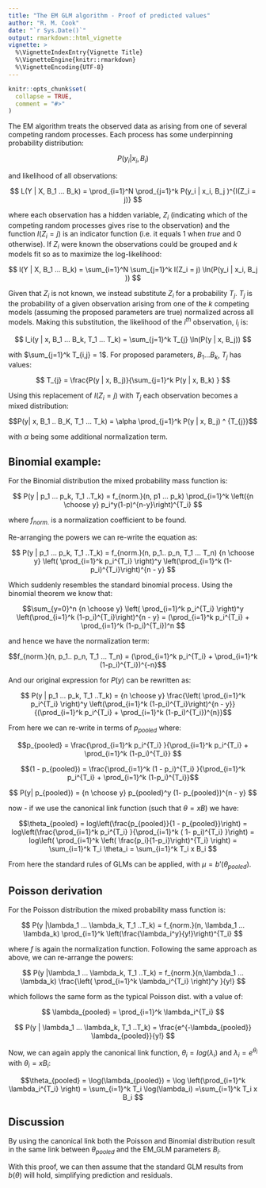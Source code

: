 ```yaml
---
title: "The EM GLM algorithm - Proof of predicted values"
author: "R. M. Cook"
date: "`r Sys.Date()`"
output: rmarkdown::html_vignette
vignette: >
  %\VignetteIndexEntry{Vignette Title}
  %\VignetteEngine{knitr::rmarkdown}
  %\VignetteEncoding{UTF-8}
---
```


```r
knitr::opts_chunk$set(
  collapse = TRUE,
  comment = "#>"
)
```

The EM algorithm treats the observed data as arising  from one of several competing random processes.  Each process has some underpinning probability distribution:

$$P(y_i | x_i, B_i)$$


and likelihood of  all observations:

$$ L(Y | X, B_1 ... B_k) = \prod_{i=1}^N \prod_{j=1}^k P(y_i | x_i, B_j )^{I(Z_i = j)}  $$

where each observation  has a hidden variable, $Z_i$ (indicating which of the competing random processes gives rise to the observation) and the function $I(Z_i = j)$ is an indicator function (i.e. it equals 1 when *true* and 0 otherwise). If $Z_i$ were known the observations could be grouped and $k$ models fit so as to maximize the log-likelihood:

$$ l(Y | X, B_1 ... B_k) = \sum_{i=1}^N \sum_{j=1}^k I(Z_i = j)  \ln(P(y_i | x_i, B_j ))  $$

Given that $Z_i$ is not known, we instead substitute $Z_i$ for a probability $T_{j}$. $T_{j}$ is the probability of a given observation arising from one of the $k$ competing models (assuming the proposed parameters are true) normalized across all models.    Making this substitution, the likelihood of the $i^{th}$ observation, $l_i$ is:

$$ l_i(y | x, B_1 ... B_k, T_1 ... T_k) =  \sum_{j=1}^k T_{j}  \ln(P(y | x, B_j)) $$

with $\sum_{j=1}^k T_{i,j} = 1$.   For proposed parameters, $B_1 ... B_k$, $T_j$ has values:

$$ T_{j} = \frac{P(y | x, B_j)}{\sum_{j=1}^k P(y | x, B_k) } $$

Using this replacement of $I(Z_i = j)$ with  $T_{j}$ each observation becomes a mixed distribution:

$$P(y| x, B_1 .. B_K, T_1 ... T_k) = \alpha \prod_{j=1}^k P(y | x, B_j) ^ {T_{j}}$$

with $\alpha$ being some additional normalization term.

## Binomial example:

For the Binomial distribution the mixed probability mass function is:

$$ P(y | p_1 ... p_k, T_1 ..T_k) = f_{norm.}(n, p1 ... p_k) \prod_{i=1}^k \left({n \choose y} p_i^y(1-p)^{n-y}\right)^{T_i} $$

where $f_{norm.}$ is a normalization coefficient to be found.

Re-arranging the powers we can re-write the equation as:

$$ P(y | p_1 ... p_k, T_1 ..T_k) = f_{norm.}(n, p_1.. p_n, T_1 ... T_n) {n \choose y}  \left( \prod_{i=1}^k p_i^{T_i} \right)^y \left(\prod_{i=1}^k (1-p_i)^{T_i}\right)^{n - y} $$

Which suddenly resembles the standard binomial process.  Using the binomial theorem we know that:

$$\sum_{y=0}^n {n \choose y}  \left( \prod_{i=1}^k p_i^{T_i} \right)^y \left(\prod_{i=1}^k (1-p_i)^{T_i}\right)^{n - y} = (\prod_{i=1}^k p_i^{T_i} + \prod_{i=1}^k (1-p_i)^{T_i})^n  $$

and hence we have the  normalization term:

$$f_{norm.}(n, p_1.. p_n, T_1 ... T_n) = (\prod_{i=1}^k p_i^{T_i} + \prod_{i=1}^k (1-p_i)^{T_i})^{-n}$$

And our original expression for $P(y)$ can be rewritten as:

$$ P(y | p_1 ... p_k, T_1 ..T_k) = {n \choose y}   \frac{\left( \prod_{i=1}^k p_i^{T_i} \right)^y \left(\prod_{i=1}^k (1-p_i)^{T_i}\right)^{n - y}}{(\prod_{i=1}^k p_i^{T_i} + \prod_{i=1}^k (1-p_i)^{T_i})^{n}}$$

From here we can re-write in terms of $p_{pooled}$ where:

$$p_{pooled} = \frac{\prod_{i=1}^k p_i^{T_i} }{\prod_{i=1}^k p_i^{T_i} + \prod_{i=1}^k (1-p_i)^{T_i}}  $$ 

$$(1 - p_{pooled}) = \frac{\prod_{i=1}^k (1 - p_i)^{T_i} }{\prod_{i=1}^k p_i^{T_i} + \prod_{i=1}^k (1-p_i)^{T_i}}$$ 

$$ P(y| p_{pooled}) = {n \choose y} p_{pooled}^y (1- p_{pooled})^{n - y} $$

now - if we use the canonical link function (such that $\theta = xB$)  we have:

$$\theta_{pooled} = log\left(\frac{p_{pooled}}{1 - p_{pooled}}\right) = log\left(\frac{\prod_{i=1}^k p_i^{T_i} }{\prod_{i=1}^k ( 1- p_i)^{T_i} }\right) = log\left( \prod_{i=1}^k \left( \frac{p_i}{1-p_i}\right)^{T_i} \right) = \sum_{i=1}^k T_i \theta_i = \sum_{i=1}^k T_i x B_i  $$ 

From here the standard rules of GLMs can be applied, with $\mu = b'(\theta_{pooled}).$

## Poisson derivation

For the Poisson distribution the mixed probability mass function is:

$$ P(y |\lambda_1 ... \lambda_k, T_1 ..T_k) = f_{norm.}(n, \lambda_1 ... \lambda_k) \prod_{i=1}^k \left(\frac{\lambda_i^y}{y!}\right)^{T_i} $$

where $f$ is again the normalization function.  Following the same approach as above, we can re-arrange the powers:

$$ P(y |\lambda_1 ... \lambda_k, T_1 ..T_k) = f_{norm.}(n,\lambda_1 ... \lambda_k)  \frac{\left( \prod_{i=1}^k \lambda_i^{T_i} \right)^y }{y!} $$

which follows the same form as the typical Poisson dist. with a value of:

$$ \lambda_{pooled} = \prod_{i=1}^k \lambda_i^{T_i}  $$

$$ P(y | \lambda_1 ... \lambda_k, T_1 ..T_k) = \frac{e^{-\lambda_{pooled}} \lambda_{pooled}}{y!} $$

Now, we can again apply the canonical link function, $\theta_i = log(\lambda_i)$ and $\lambda_i = e^{\theta_i}$ with $\theta_i = xB_i$:

$$\theta_{pooled} = \log(\lambda_{pooled}) = \log \left(\prod_{i=1}^k \lambda_i^{T_i} \right) = \sum_{i=1}^k T_i \log(\lambda_i) =\sum_{i=1}^k T_i x B_i  $$

## Discussion

By using the canonical link both the Poisson and Binomial distribution result in the same link between $\theta_{pooled}$ and the EM_GLM parameters $B_i$.   

With this proof, we can then assume that the standard GLM results from $b(\theta)$ will hold, simplifying prediction and residuals.

